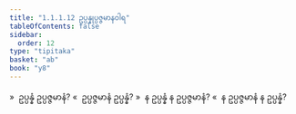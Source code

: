 ```yaml
---
title: "1.1.1.12 ဥပ္ပန္နုပ္ပဇ္ဇမာနဝါရ"
tableOfContents: false
sidebar:
  order: 12
type: "tipitaka"
basket: "ab"
book: "y8"
---
```



<DynamicBreadcrumb />

<Division number="18" book="y8" e="ch" v="34" p="292">

<Paragraph number="74" book="y8">
»  ဥပ္ပန္နံ ဥပ္ပဇ္ဇမာနံ?
</Paragraph>

<Paragraph number="75" book="y8">
«  ဥပ္ပဇ္ဇမာနံ ဥပ္ပန္နံ?
</Paragraph>

<Paragraph number="76" book="y8">
»  န ဥပ္ပန္နံ န ဥပ္ပဇ္ဇမာနံ?
</Paragraph>

<Paragraph number="77" book="y8">
«  န ဥပ္ပဇ္ဇမာနံ န ဥပ္ပန္နံ?
</Paragraph>
</Division>